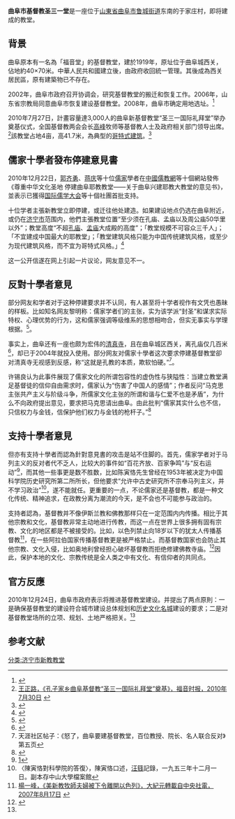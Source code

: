 '''曲阜市基督教圣三一堂'''是一座位于[[山東省|山東省]][[曲阜市|曲阜市]][[鲁城街道|鲁城街道]]东南的于家庄村，即将建成的教堂。

==背景==
曲阜原本有一名為「福音堂」的基督教堂，建於1919年，原址位于曲阜城西关，佔地約40×70米。中華人民共和國建立後，由政府收回統一管理。其後成為西关居民區，原有建築物已不存在。

2002年，曲阜市政府召开协调会，研究基督教堂的搬迁和恢复工作。2006年，山东省宗教局同意曲阜市恢复建设基督教堂。2008年，曲阜市确定用地选址。<ref name="曲阜市政府">{{Cite web |url=http://www.qingdaonews.com/gb/content/2010-12/25/content_8612527.htm |title=《山东省曲阜市落实宗教政策恢复建设基督教堂》，青岛新闻网轉載自新华网山东频道，2010-12-25 |accessdate=2011-01-03 |archive-date=2016-03-04 |archive-url=https://web.archive.org/web/20160304072252/http://www.qingdaonews.com/gb/content/2010-12/25/content_8612527.htm |dead-url=no }}</ref>

2010年7月27日，計畫容量達3,000人的曲阜新基督教堂“圣三一国际礼拜堂”举办奠基仪式，全国基督教两会会长[[高峰|高峰]]牧师等基督教人士及政府相关部门领导出席。<ref>[http://www.gospeltimes.cn/news/2010_07_30/14528.htm 王正路，《孔子家乡曲阜基督教“圣三一国际礼拜堂”奠基》，福音时报，2010年7月30日] {{webarchive|url=https://web.archive.org/web/20100804031029/http://gospeltimes.cn/news/2010_07_30/14528.htm |date=2010年8月4日 }}</ref>該教堂占地4亩，高41.7米，為典型的[[哥特式建筑|哥特式建筑]]。<ref>{{Cite web |url=http://news.ifeng.com/mainland/detail_2010_12/23/3661780_0.shtml |title=《中国儒家文化发源地曲阜将建首座大型基督教堂》，凤凰网，2010年12月23日 |accessdate=2011年1月3日 |archive-date=2010年12月30日 |archive-url=https://web.archive.org/web/20101230231508/http://news.ifeng.com/mainland/detail_2010_12/23/3661780_0.shtml |dead-url=no }}</ref>

==儒家十學者發布停建意見書==
2010年12月22日，[[郭齐勇|郭齐勇]]、[[蒋庆|蒋庆]]等十位[[儒家|儒家]]學者在[[中國儒教網|中國儒教網]]等十個網站發佈《尊重中华文化圣地 停建曲阜耶教教堂——关于曲阜兴建耶教大教堂的意见书》，並表示已獲得[[国际儒学大会|国际儒学大会]]等十個社團首批支持。

十位学者主張新教堂立即停建，或迁往他处建造。如果建设地点仍选在曲阜附近，或仍在[[济宁市|济宁市]]范围内，他們主張教堂位置“至少须在孔庙、孟庙以及周公庙50华里以外”；教堂高度“不超[[孔庙|孔庙]]、[[孟庙|孟庙]]大成殿的高度”；「教堂规模不可容众三千人」；「不宜建成中国最大的耶教堂」；「教堂建筑风格只能为中国传统建筑风格，或至少为现代建筑风格，而不宜为哥特式风格。」<ref>{{Cite web |url=http://www.chinarujiao.net/p_info.asp?pid=8299 |title=《尊重中华文化圣地 停建曲阜耶教教堂——关于曲阜兴建耶教大教堂的意见书》，中國儒教網，2010-12-23 |access-date=2014-06-21 |archive-url=https://web.archive.org/web/20101231063602/http://www.chinarujiao.net/p_info.asp?pid=8299 |archive-date=2010-12-31 |dead-url=yes }}</ref>

这一公开信遂在网上引起一片议论，网友意见不一。

==反對十學者意見==
部分网友和学者对于这种停建要求并不认同，有人甚至将十学者视作有文凭也愚昧的样板。比如知名网友黎明称：儒家学者们的主张，实为该学派“封圣”和谋求实际特权、心理优势的行为，这和儒家强调等级维系的思想相吻合，但实无事实与学理根据。<ref>{{Cite web |url=http://view.news.qq.com/a/20101225/000016.htm |title=黎明，《与“儒家十学者”的商榷》，腾讯评论轉載自南方网，2010年12月25日 |accessdate=2011年1月3日 |archive-date=2011年7月10日 |archive-url=https://web.archive.org/web/20110710012034/http://view.news.qq.com/a/20101225/000016.htm |dead-url=no }}</ref>。

事实上，曲阜还有一座也颇为宏伟的[[清真寺|清真寺]]，且在曲阜城区西关，离孔庙仅几百米<ref>{{Cite web |url=http://www.qfqzs.com/qzsjj.asp |title=《曲阜清真寺简介》，曲阜清真寺官網 |accessdate=2014-06-21 |archive-date=2015-02-21 |archive-url=https://web.archive.org/web/20150221014445/http://qfqzs.com/qzsjj.asp |dead-url=no }}</ref>，却已于2004年就投入使用。部分网友对儒家十學者这次要求停建基督教堂卻对清真寺无视感到反感，称“这就是孔教的本质，欺软怕硬。”<ref>天涯社区帖子：《怒了，曲阜要建基督教堂，百位教授、院长、名人联合反对》第五页</ref>。

许锡良认为此事件展现了儒家文化的所谓包容性的虚伪性与狭隘性：当建立教堂满足基督徒的信仰自由需求时，儒家认为“伤害了中国人的感情”；作者反问“马克思主张共产主义与阶级斗争，所儒家文化主张的所谓和谐与仁爱不也是矛盾”，为什么不向政府提出意见，要求把马克思请出曲阜。由此批判“儒家其实什么也不信，只信权力与金钱，信保护他们权力与金钱的枪杆子。”<ref>{{cite web|title=许锡良：谈谈儒家的所谓宗教包容|url=http://www.21ccom.net/articles/dlpl/szpl/2010/1230/article_27380.html|date=2010-12-30|publisher=[[共识网|共识网]]|archiveurl=https://web.archive.org/web/20160305021725/http://www.21ccom.net/articles/dlpl/szpl/2010/1230/article_27380.html|archivedate=2016-03-05|deadurl=yes}}</ref>

==支持十學者意見==
但亦有支持十學者而認為針對意見書的攻击是站不住脚的。首先，儒家学者对于马列主义的反对者代不乏人，比较大的事件如“百花齐放、百家争鸣”与“反右运动”<ref>[https://www.youtube.com/playlist?list=PLMuo5VI9qYiGmRvfxgjC6H3ekzbvpHlID]</ref>，而其他一些事更是数不胜数，比如陈寅恪先生曾经在1953年被决定为中国科学院历史研究所第二所所长，但他要求“允许中古史研究所不宗奉马列主义，并不学习政治”<ref>〈陳寅恪對科學院的答復〉，陳寅恪口述，[[汪篯|汪篯]]記錄，一九五三年十二月一日。副本存中山大學檔案館</ref>，遂不能就任。更重要的一点，不论儒家还是基督教，都是一种文化传统、精神追求，在政教分离为潮流的今天，是不会也不可能参与政治的。

支持者認為，基督教并不像伊斯兰教和佛教那样只在一定范围内内传播。相比于其他宗教和文化，基督教非常主动地进行传教，而这一点在世界上很多拥有固有宗教、文化的地区都是不被接受的。比如，以色列禁止向18岁以下的犹太人传播基督教<ref>[http://www.cna.com.tw/SearchNews/doDetail.aspx?id=200708170208 楊一峰，《美新教牧師夫婦被下令離開以色列》，大紀元轉載自中央社電，2007年8月17日] {{webarchive|url=https://web.archive.org/web/20120117232631/http://www2.cna.com.tw/SearchNews/doDetail.aspx?id=200708170208 |date=2012年01月17日 }}</ref>，在一些阿拉伯国家传播基督教更是被严格禁止。而基督教国家也会防止其他宗教、文化入侵，比如奥地利曾经担心破坏基督教而拒绝修建佛教寺庙。<ref>{{Cite web |url=http://world.huanqiu.com/roll/2012-02/2472410.html |title=青木，《奥地利小镇担心破坏基督教文化 拒建欧洲最高佛教寺庙》，环球时报，2012-02-27 |accessdate=2014-06-14 |archive-date=2016-03-04 |archive-url=https://web.archive.org/web/20160304100927/http://world.huanqiu.com/roll/2012-02/2472410.html |dead-url=no }}</ref>因此，保护本地的文化、宗教传统是全人类之中有文化、有信仰者的共同点。

== 官方反應 ==
2010年12月24日，曲阜市政府表示将推进基督教堂建设。并提出了两点原則：一是确保基督教堂的建设符合城市建设总体规划和[[历史文化名城|历史文化名城]]建设的要求；二是对基督教堂场所的立项、规划、土地严格把关。<ref name="曲阜市政府"/>

==参考文献==
{{reflist}}
[[分类:济宁市新教教堂|分类:济宁市新教教堂]]